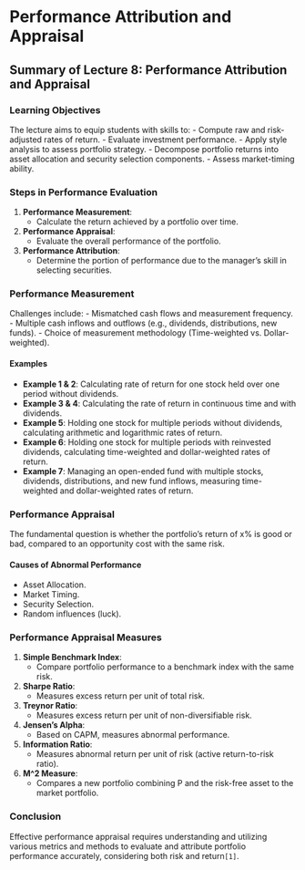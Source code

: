 # Performance Attribution and Appraisal {#ch8}

## Summary of Lecture 8: Performance Attribution and Appraisal

### Learning Objectives
The lecture aims to equip students with skills to:
- Compute raw and risk-adjusted rates of return.
- Evaluate investment performance.
- Apply style analysis to assess portfolio strategy.
- Decompose portfolio returns into asset allocation and security selection components.
- Assess market-timing ability.

### Steps in Performance Evaluation
1. **Performance Measurement**:
   - Calculate the return achieved by a portfolio over time.
2. **Performance Appraisal**:
   - Evaluate the overall performance of the portfolio.
3. **Performance Attribution**:
   - Determine the portion of performance due to the manager’s skill in selecting securities.

### Performance Measurement
Challenges include:
- Mismatched cash flows and measurement frequency.
- Multiple cash inflows and outflows (e.g., dividends, distributions, new funds).
- Choice of measurement methodology (Time-weighted vs. Dollar-weighted).

#### Examples
- **Example 1 & 2**: Calculating rate of return for one stock held over one period without dividends.
- **Example 3 & 4**: Calculating the rate of return in continuous time and with dividends.
- **Example 5**: Holding one stock for multiple periods without dividends, calculating arithmetic and logarithmic rates of return.
- **Example 6**: Holding one stock for multiple periods with reinvested dividends, calculating time-weighted and dollar-weighted rates of return.
- **Example 7**: Managing an open-ended fund with multiple stocks, dividends, distributions, and new fund inflows, measuring time-weighted and dollar-weighted rates of return.

### Performance Appraisal
The fundamental question is whether the portfolio's return of x% is good or bad, compared to an opportunity cost with the same risk.

#### Causes of Abnormal Performance
- Asset Allocation.
- Market Timing.
- Security Selection.
- Random influences (luck).

### Performance Appraisal Measures
1. **Simple Benchmark Index**:
   - Compare portfolio performance to a benchmark index with the same risk.
2. **Sharpe Ratio**:
   - Measures excess return per unit of total risk.
3. **Treynor Ratio**:
   - Measures excess return per unit of non-diversifiable risk.
4. **Jensen’s Alpha**:
   - Based on CAPM, measures abnormal performance.
5. **Information Ratio**:
   - Measures abnormal return per unit of risk (active return-to-risk ratio).
6. **M^2 Measure**:
   - Compares a new portfolio combining P and the risk-free asset to the market portfolio.

### Conclusion
Effective performance appraisal requires understanding and utilizing various metrics and methods to evaluate and attribute portfolio performance accurately, considering both risk and return`[1]`.
